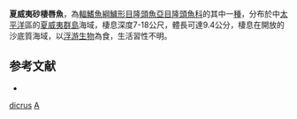 {{Speciesbox
| taxon = Ammolabrus dicrus
| binomial_authority = [[Randall|Randall]] & [[Carlson|Carlson]], [[1997|1997]]
| status = LC
| status_system = IUCN3.1
}}

'''夏威夷砂棲唇魚'''，為[[輻鰭魚綱|輻鰭魚綱]][[鱸形目|鱸形目]][[隆頭魚亞目|隆頭魚亞目]][[隆頭魚科|隆頭魚科]]的其中一[[種|種]]，分布於中[[太平洋|太平洋]]區的[[夏威夷群島|夏威夷群島]]海域，棲息深度7-18公尺，體長可達9.4公分，棲息在開放的沙底質海域，以[[浮游生物|浮游生物]]為食，生活習性不明。

==参考文献==
*{{FishBase_species|genus=Ammolabrus|species=dicrus|year=2013|month=8}}

{{鱸形目小作品}}
{{taxonbar}}
[[Category:砂棲唇魚屬|dicrus]]
[[Category:1997年描述的鱼类|A]]